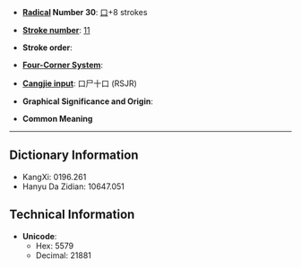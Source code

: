 * '''[[Wiktionary:Chinese radical index| Radical]] Number 30''': [[Wiktionary:Chinese radical index 口|口]]+8 strokes

* '''[[Wiktionary:Chinese total strokes index|Stroke number]]''': [[Wiktionary:Chinese total strokes index 11|11]]

* '''Stroke order''': 

* '''[[Wiktionary:Chinese four corner index|Four-Corner System]]''': 

* '''[[Wiktionary:Chinese Cangjie index|Cangjie input]]''': 口尸十口 (RSJR)

* '''Graphical Significance and Origin''': 

* '''Common Meaning'''

----

== Dictionary Information ==

* KangXi: 0196.261
* Hanyu Da Zidian: 10647.051

== Technical Information ==

* '''Unicode''':
** Hex: 5579
** Decimal: 21881